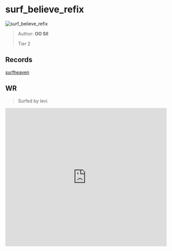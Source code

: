
# surf_believe_refix

![surf_believe_refix](https://raw.githubusercontent.com/Sayt123/SurfMapPics/Maps-and-bonuses/csgo/surf_believe_refix.jpg)

> Author: **OO SII**
>
> Tier 2

## Records

[surfheaven](https://surfheaven.eu/map/surf_believe_refix)

## WR

> Surfed by levi.

<iframe
width="100%"
height="430"
src="https://www.youtube.com/embed/676IVOezBkU"
frameborder="0"
allow="accelerometer; autoplay; clipboard-write; encrypted-media; gyroscope; picture-in-picture"
allowFullScreen
/>

```md

[Surf Timer] - !levi finished in 00:53:30 (WR -00:00:35). Improving by 00:00:46
[Surf Timer] - !levi beat the map record! Rank: 1/1503

Previous WR holder: fishöö


```
                